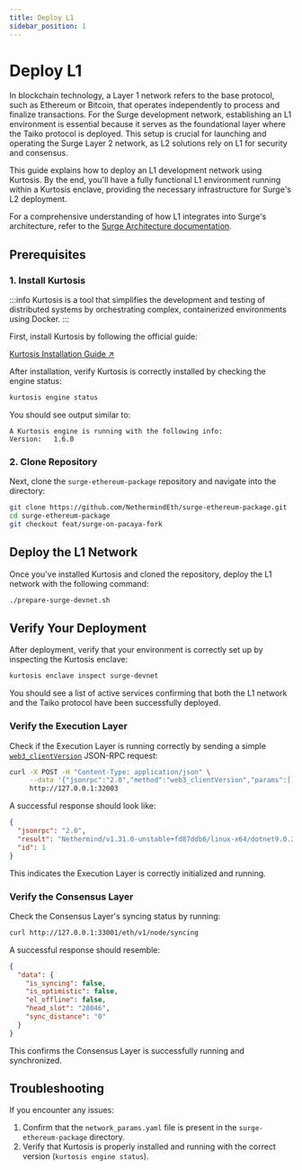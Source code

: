 ```yaml
---
title: Deploy L1
sidebar_position: 1
---
```


# Deploy L1

In blockchain technology, a Layer 1 network refers to the base protocol, such as Ethereum or Bitcoin, that operates independently to process and finalize transactions. For the Surge development network, establishing an L1 environment is essential because it serves as the foundational layer where the Taiko protocol is deployed. This setup is crucial for launching and operating the Surge Layer 2 network, as L2 solutions rely on L1 for security and consensus.

This guide explains how to deploy an L1 development network using Kurtosis. By the end, you'll have a fully functional L1 environment running within a Kurtosis enclave, providing the necessary infrastructure for Surge's L2 deployment.

For a comprehensive understanding of how L1 integrates into Surge's architecture, refer to the [Surge Architecture documentation](/docs/about/architecture).

## Prerequisites

### 1. Install Kurtosis

:::info
Kurtosis is a tool that simplifies the development and testing of distributed systems by orchestrating complex, containerized environments using Docker.
:::

First, install Kurtosis by following the official guide:

<div className="flex justify-center my-8">
  <a
    className="button button--primary button--lg"
    href="https://docs.kurtosis.com/install"
    target="_blank"
    rel="noopener noreferrer"
  >
    Kurtosis Installation Guide ↗
  </a>
</div>

After installation, verify Kurtosis is correctly installed by checking the engine status:

```bash
kurtosis engine status
```

You should see output similar to:

```
A Kurtosis engine is running with the following info:
Version:   1.6.0
```

### 2. Clone Repository

Next, clone the `surge-ethereum-package` repository and navigate into the directory:

```bash
git clone https://github.com/NethermindEth/surge-ethereum-package.git
cd surge-ethereum-package
git checkout feat/surge-on-pacaya-fork
```

## Deploy the L1 Network

Once you've installed Kurtosis and cloned the repository, deploy the L1 network with the following command:

```bash
./prepare-surge-devnet.sh
```

## Verify Your Deployment

After deployment, verify that your environment is correctly set up by inspecting the Kurtosis enclave:

```bash
kurtosis enclave inspect surge-devnet
```

You should see a list of active services confirming that both the L1 network and the Taiko protocol have been successfully deployed.

### Verify the Execution Layer

Check if the Execution Layer is running correctly by sending a simple [`web3_clientVersion`](https://www.quicknode.com/docs/ethereum/web3_clientVersion) JSON-RPC request:

```bash
curl -X POST -H "Content-Type: application/json" \
     --data '{"jsonrpc":"2.0","method":"web3_clientVersion","params":[],"id":1}' \
     http://127.0.0.1:32003
```

A successful response should look like:

```json
{
  "jsonrpc": "2.0",
  "result": "Nethermind/v1.31.0-unstable+fd87ddb6/linux-x64/dotnet9.0.2",
  "id": 1
}
```

This indicates the Execution Layer is correctly initialized and running.

### Verify the Consensus Layer

Check the Consensus Layer's syncing status by running:

```bash
curl http://127.0.0.1:33001/eth/v1/node/syncing
```

A successful response should resemble:

```json
{
  "data": {
    "is_syncing": false,
    "is_optimistic": false,
    "el_offline": false,
    "head_slot": "28046",
    "sync_distance": "0"
  }
}
```

This confirms the Consensus Layer is successfully running and synchronized.

## Troubleshooting

If you encounter any issues:

1. Confirm that the `network_params.yaml` file is present in the `surge-ethereum-package` directory.
2. Verify that Kurtosis is properly installed and running with the correct version (`kurtosis engine status`).
